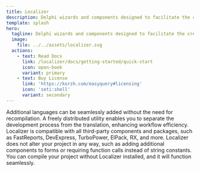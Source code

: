 ```yaml
---
title: Localizer
description: Delphi wizards and components designed to facilitate the creation of truly multilingual applications and streamline the translation process!
template: splash
hero:
  tagline: Delphi wizards and components designed to facilitate the creation of truly multilingual applications and streamline the translation process!
  image:
    file: ../../assets/localizer.svg
  actions:
    - text: Read Docs
      link: /localizer/docs/getting-started/quick-start
      icon: open-book
      variant: primary
    - text: Buy License
      link: 'https://korzh.com/easyquery#licensing'
      icon: 'seti:shell'
      variant: secondary
---
```



<CardGrid stagger>
    <Card title="ONE .EXE FILE" icon="seti:puppet">
      Additional languages can be seamlessly added without the need for recompilation.
    </Card>
    <Card title="LANGUAGE MANAGER" icon="seti:odata">
      A freely distributed utility enables you to separate the development process from the translation, enhancing workflow efficiency.
    </Card>
    <Card title="THIRD-PARTY SUPPORT" icon="seti:svg">
      Localizer is compatible with all third-party components and packages, such as FastReports, DevExpress, TurboPower, ElPack, RX, and more.
    </Card>
    <Card title="PRESERVES YOUR ORIGINAL PROJECT" icon="pen">
      Localizer does not alter your project in any way, such as adding additional components to forms or requiring function calls instead of string constants. You can compile your project without Localizer installed, and it will function seamlessly.
    </Card>
</CardGrid>
